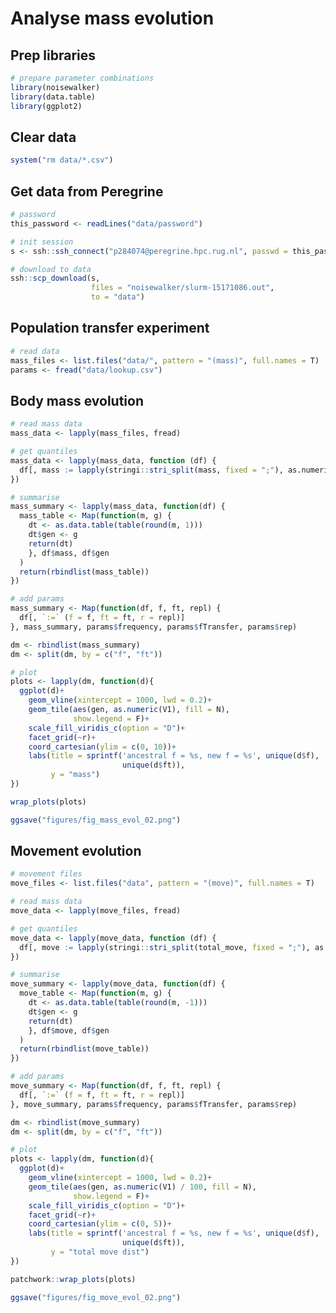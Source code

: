 
# Analyse mass evolution

## Prep libraries

```r
# prepare parameter combinations
library(noisewalker)
library(data.table)
library(ggplot2)
```

## Clear data

```r
system("rm data/*.csv")
```

## Get data from Peregrine

```r
# password
this_password <- readLines("data/password")

# init session
s <- ssh::ssh_connect("p284074@peregrine.hpc.rug.nl", passwd = this_password)

# download to data
ssh::scp_download(s,
                  files = "noisewalker/slurm-15171086.out", 
                  to = "data")
```


## Population transfer experiment

```r
# read data
mass_files <- list.files("data/", pattern = "(mass)", full.names = T)
params <- fread("data/lookup.csv")
```

## Body mass evolution

```r
# read mass data
mass_data <- lapply(mass_files, fread)

# get quantiles
mass_data <- lapply(mass_data, function (df) {
  df[, mass := lapply(stringi::stri_split(mass, fixed = ";"), as.numeric)]
})

# summarise
mass_summary <- lapply(mass_data, function(df) {
  mass_table <- Map(function(m, g) {
    dt <- as.data.table(table(round(m, 1)))
    dt$gen <- g
    return(dt)
    }, df$mass, df$gen
  )
  return(rbindlist(mass_table))
})
```

```r
# add params
mass_summary <- Map(function(df, f, ft, repl) {
  df[, `:=` (f = f, ft = ft, r = repl)]
}, mass_summary, params$frequency, params$fTransfer, params$rep)
```


```r
dm <- rbindlist(mass_summary)
dm <- split(dm, by = c("f", "ft"))

# plot
plots <- lapply(dm, function(d){
  ggplot(d)+
    geom_vline(xintercept = 1000, lwd = 0.2)+
    geom_tile(aes(gen, as.numeric(V1), fill = N),
              show.legend = F)+
    scale_fill_viridis_c(option = "D")+
    facet_grid(~r)+
    coord_cartesian(ylim = c(0, 10))+
    labs(title = sprintf('ancestral f = %s, new f = %s', unique(d$f), 
                         unique(d$ft)),
         y = "mass")
})

wrap_plots(plots)

ggsave("figures/fig_mass_evol_02.png")
```

## Movement evolution

```r
# movement files
move_files <- list.files("data", pattern = "(move)", full.names = T)

# read mass data
move_data <- lapply(move_files, fread)

# get quantiles
move_data <- lapply(move_data, function (df) {
  df[, move := lapply(stringi::stri_split(total_move, fixed = ";"), as.numeric)]
})

# summarise
move_summary <- lapply(move_data, function(df) {
  move_table <- Map(function(m, g) {
    dt <- as.data.table(table(round(m, -1)))
    dt$gen <- g
    return(dt)
    }, df$move, df$gen
  )
  return(rbindlist(move_table))
})
```

```r
# add params
move_summary <- Map(function(df, f, ft, repl) {
  df[, `:=` (f = f, ft = ft, r = repl)]
}, move_summary, params$frequency, params$fTransfer, params$rep)
```


```r
dm <- rbindlist(move_summary)
dm <- split(dm, by = c("f", "ft"))

# plot
plots <- lapply(dm, function(d){
  ggplot(d)+
    geom_vline(xintercept = 1000, lwd = 0.2)+
    geom_tile(aes(gen, as.numeric(V1) / 100, fill = N),
              show.legend = F)+
    scale_fill_viridis_c(option = "D")+
    facet_grid(~r)+
    coord_cartesian(ylim = c(0, 5))+
    labs(title = sprintf('ancestral f = %s, new f = %s', unique(d$f), 
                         unique(d$ft)),
         y = "total move dist")
})

patchwork::wrap_plots(plots)

ggsave("figures/fig_move_evol_02.png")
```